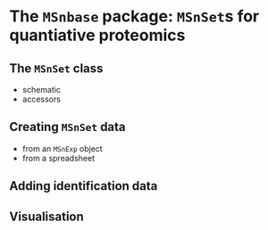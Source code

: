 # The `MSnbase` package: `MSnSet`s for quantiative proteomics

## The `MSnSet` class

- schematic
- accessors

## Creating `MSnSet` data

- from an `MSnExp` object
- from a spreadsheet

## Adding identification data 

## Visualisation



